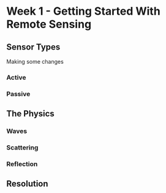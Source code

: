 # Week 1 - Getting Started With Remote Sensing

## Sensor Types
Making some changes

### Active

### Passive

## The Physics

### Waves

### Scattering

### Reflection

## Resolution
